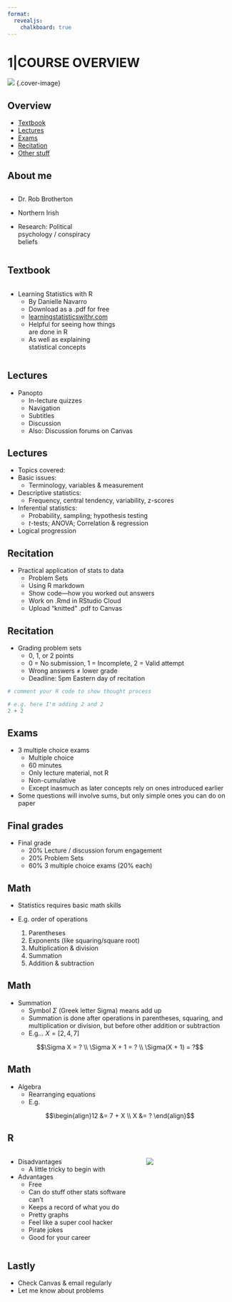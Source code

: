 ```yaml
---
format: 
  revealjs:
    chalkboard: true
---
```



# 1|COURSE OVERVIEW

![](covers/01_course-info.png) {.cover-image}

## Overview

- [Textbook]
- [Lectures]
- [Exams]
- [Recitation]
- [Other stuff](#lastly)


## About me

:::: {.columns}

::: {.column width="40%"}
- Dr. Rob Brotherton

- Northern Irish

- Research: Political psychology / conspiracy beliefs
:::

::: {.column width="60%"}

<!-- placeholder -->

:::

::::


## Textbook


:::: {.columns}

::: {.column width="50%"}
- Learning Statistics with R
  - By Danielle Navarro
  - Download as a .pdf for free
  - [learningstatisticswithr.com](https://learningstatisticswithr.com)
  - Helpful for seeing how things are done in R
  - As well as explaining statistical concepts
:::

::: {.column width="50%"}

<!-- placeholder -->

:::

::::


## Lectures

- Panopto
  - In-lecture quizzes
  - Navigation
  - Subtitles
  - Discussion
  - Also: Discussion forums on Canvas

## Lectures


- Topics covered:
- Basic issues:
  - Terminology, variables & measurement
- Descriptive statistics: 
  - Frequency, central tendency, variability, z-scores
- Inferential statistics:
  - Probability, sampling; hypothesis testing
  - $t$-tests; ANOVA; Correlation & regression
- Logical progression

## Recitation

- Practical application of stats to data
  - Problem Sets
  - Using R markdown
  - Show code—how you worked out answers
  - Work on .Rmd in RStudio Cloud
  - Upload "knitted" .pdf to Canvas

## Recitation

- Grading problem sets
  - 0, 1, or 2 points
  - 0 = No submission, 1 = Incomplete, 2 = Valid attempt
  - Wrong answers ≠ lower grade
  - Deadline: 5pm Eastern day of recitation

```r
# comment your R code to show thought process

# e.g. here I'm adding 2 and 2
2 + 2 
```

## Exams

- 3 multiple choice exams
  - Multiple choice
  - 60 minutes
  - Only lecture material, not R
  - Non-cumulative
  - Except inasmuch as later concepts rely on ones introduced earlier
- Some questions will involve sums, but only simple ones you can do on paper

## Final grades

- Final grade
  - 20% Lecture / discussion forum engagement
  - 20% Problem Sets
  - 60% 3 multiple choice exams (20% each)

## Math

- Statistics requires basic math skills

- E.g. order of operations
  1. Parentheses
  2. Exponents (like squaring/square root)
  3. Multiplication & division
  4. Summation
  5. Addition & subtraction

## Math

- Summation
  - Symbol $\Sigma$ (Greek letter Sigma) means add up
  - Summation is done after operations in parentheses, squaring, and multiplication or division, but before other addition or subtraction
  - E.g… $X = [2, 4, 7]$


$$\Sigma X = ? \\
\Sigma X + 1 = ? \\
\Sigma(X + 1) = ?$$

## Math

- Algebra
  - Rearranging equations
  - E.g.


$$\begin{align}12 &= 7 + X \\ X &= ? \end{align}$$


## R {.smaller}

:::: {.columns}

::: {.column width="60%"}
- Disadvantages
  - A little tricky to begin with
- Advantages
  - Free
  - Can do stuff other stats software can't
  - Keeps a record of what you do
  - Pretty graphs
  - Feel like a super cool hacker
  - Pirate jokes
  - Good for your career
:::

::: {.column width="40%"}

![](media/r-logo.png)

:::

::::



## Lastly

- Check Canvas & email regularly
- Let me know about problems
